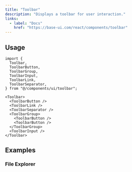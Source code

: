 ```yaml
---
title: "Toolbar"
description: "Displays a toolbar for user interaction."
links:
  - label: "Docs"
    href: "https://base-ui.com/react/components/toolbar"
---
```


<Preview name="toolbar-demo" />

## Usage

```tsx title="Imports"
import {
  Toolbar,
  ToolbarButton,
  ToolbarGroup,
  ToolbarInput,
  ToolbarLink,
  ToolbarSeparator,
} from "@/components/ui/toolbar";
```

```tsx title="Anatomy"
<Toolbar>
  <ToolbarButton />
  <ToolbarLink />
  <ToolbarSeparator />
  <ToolbarGroup>
    <ToolbarButton />
    <ToolbarButton />
  </ToolbarGroup>
  <ToolbarInput />
</Toolbar>
```

## Examples

### File Explorer

<Preview name="toolbar-file-explorer" />
